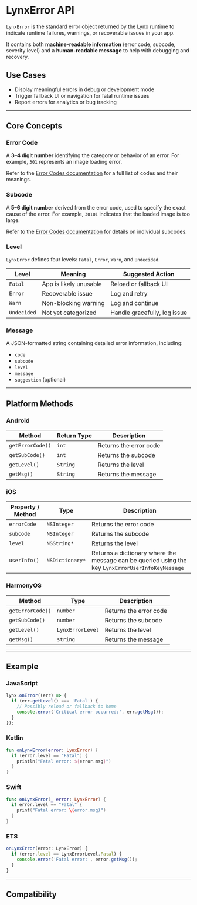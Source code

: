 # LynxError API

`LynxError` is the standard error object returned by the Lynx runtime to indicate runtime failures, warnings, or recoverable issues in your app.

It contains both **machine-readable information** (error code, subcode, severity level) and a **human-readable message** to help with debugging and recovery.

## Use Cases

- Display meaningful errors in debug or development mode
- Trigger fallback UI or navigation for fatal runtime issues
- Report errors for analytics or bug tracking

---

## Core Concepts

### Error Code

A **3–4 digit number** identifying the category or behavior of an error.
For example, `301` represents an image loading error.

Refer to the [Error Codes documentation](/api/errors/error-code) for a full list of codes and their meanings.

### Subcode

A **5–6 digit number** derived from the error code, used to specify the exact cause of the error.
For example, `30101` indicates that the loaded image is too large.

Refer to the [Error Codes documentation](/api/errors/error-code) for details on individual subcodes.

### Level

`LynxError` defines four levels: `Fatal`, `Error`, `Warn`, and `Undecided`.

| Level       | Meaning                | Suggested Action             |
| ----------- | ---------------------- | ---------------------------- |
| `Fatal`     | App is likely unusable | Reload or fallback UI        |
| `Error`     | Recoverable issue      | Log and retry                |
| `Warn`      | Non-blocking warning   | Log and continue             |
| `Undecided` | Not yet categorized    | Handle gracefully, log issue |

### Message

A JSON-formatted string containing detailed error information, including:

- `code`
- `subcode`
- `level`
- `message`
- `suggestion` (optional)

---

## Platform Methods

### Android

| Method           | Return Type | Description            |
| ---------------- | ----------- | ---------------------- |
| `getErrorCode()` | `int`       | Returns the error code |
| `getSubCode()`   | `int`       | Returns the subcode    |
| `getLevel()`     | `String`    | Returns the level      |
| `getMsg()`       | `String`    | Returns the message    |

### iOS

| Property / Method | Type            | Description                                                                                       |
| ----------------- | --------------- | ------------------------------------------------------------------------------------------------- |
| `errorCode`       | `NSInteger`     | Returns the error code                                                                            |
| `subcode`         | `NSInteger`     | Returns the subcode                                                                               |
| `level`           | `NSString*`     | Returns the level                                                                                 |
| `userInfo()`      | `NSDictionary*` | Returns a dictionary where the message can be queried using the key `LynxErrorUserInfoKeyMessage` |

### HarmonyOS

| Method           | Type             | Description            |
| ---------------- | ---------------- | ---------------------- |
| `getErrorCode()` | `number`         | Returns the error code |
| `getSubCode()`   | `number`         | Returns the subcode    |
| `getLevel()`     | `LynxErrorLevel` | Returns the level      |
| `getMsg()`       | `string`         | Returns the message    |

---

## Example

### JavaScript

```js
lynx.onError((err) => {
  if (err.getLevel() === 'Fatal') {
    // Possibly reload or fallback to home
    console.error('Critical error occurred:', err.getMsg());
  }
});
```

### Kotlin

```kotlin
fun onLynxError(error: LynxError) {
  if (error.level == "Fatal") {
    println("Fatal error: ${error.msg}")
  }
}
```

### Swift

```swift
func onLynxError(_ error: LynxError) {
  if error.level == "Fatal" {
    print("Fatal error: \(error.msg)")
  }
}
```

### ETS

```ts
onLynxError(error: LynxError) {
  if (error.level == LynxErrorLevel.Fatal) {
    console.error('Fatal error:', error.getMsg());
  }
}
```

---

## Compatibility


<LegacyCompatTable metadata="errors/lynx-error" />
